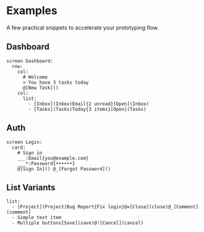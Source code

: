 # Examples


A few practical snippets to accelerate your prototyping flow.

## Dashboard
<DslExample title="Dashboard layout">

```dsl
screen Dashboard:
  row:
    col:
      # Welcome
      > You have 3 tasks today
      @[New Task]()
    col:
      list:
        - [Inbox](Inbox)Email{2 unread}[Open](Inbox)
        - [Tasks](Tasks)Today{3 items}[Open](Tasks)
```

</DslExample>

## Auth
<DslExample title="Login form">

```dsl
screen Login:
  card:
    # Sign in
    ___:Email{you@example.com}
    ___*:Password{••••••}
    @[Sign In]() @_[Forgot Password]()
```

</DslExample>

## List Variants
<DslExample title="Flexible list items">

```dsl
list:
  - [Project](Project)Bug Report{Fix login}@=[Close](close)@_[Comment](comment)
  - Simple text item
  - Multiple buttons[Save](save)@![Cancel](cancel)
```

</DslExample>

